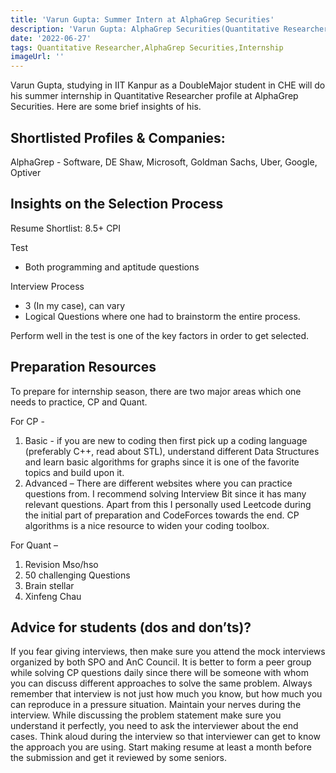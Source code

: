 ```yaml
---
title: 'Varun Gupta: Summer Intern at AlphaGrep Securities'
description: 'Varun Gupta: AlphaGrep Securities(Quantitative Researcher)'
date: '2022-06-27'
tags: Quantitative Researcher,AlphaGrep Securities,Internship
imageUrl: ''
---
```


Varun Gupta, studying in IIT Kanpur as a DoubleMajor student in CHE will do
his summer internship in Quantitative Researcher profile at AlphaGrep Securities. Here are some brief
insights of his.

## Shortlisted Profiles & Companies:
AlphaGrep - Software, DE Shaw, Microsoft, Goldman Sachs, Uber, Google, Optiver

## Insights on the Selection Process
Resume Shortlist: 8.5+ CPI

Test
- Both programming and aptitude questions

Interview Process
- 3 (In my case), can vary
- Logical Questions where one had to brainstorm the
entire process.

Perform well in the test is one of the key factors in order to get
selected.

##  Preparation Resources
To prepare for internship season, there are two major areas which one needs to practice, CP and Quant.

For CP -
1. Basic - if you are new to coding then first pick up a coding language (preferably C++, read about STL), understand different Data Structures and learn basic algorithms for graphs since
it is one of the favorite topics and build upon it.
2. Advanced – There are different websites where you can practice questions from. I recommend solving Interview Bit since it has many relevant questions. Apart from this I personally used Leetcode during the initial part of preparation and CodeForces towards the end. CP algorithms is a nice resource to widen your coding toolbox.

For Quant –
1. Revision Mso/hso
2. 50 challenging Questions
3. Brain stellar
4. Xinfeng Chau

## Advice for students (dos and don’ts)? 
If you fear giving interviews, then make sure you attend the mock interviews organized by both SPO and AnC Council. It is better to form a peer group while solving CP questions daily since there will be someone with whom you can discuss different approaches to solve the same problem. Always remember that interview is not just how much you know, but how much you can reproduce in a pressure situation. Maintain your nerves during the interview. While discussing the problem statement make sure you understand it perfectly, you need to ask the interviewer about the end cases. Think aloud during the interview so that interviewer can get to know the approach you are using. Start making resume at least a month before the submission and get it reviewed by some seniors.

